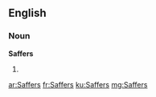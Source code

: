 ==English==

===Noun===
'''Saffers'''

# {{context|slang|lang=en}} {{plural of|Saffer}}

[[ar:Saffers]]
[[fr:Saffers]]
[[ku:Saffers]]
[[mg:Saffers]]